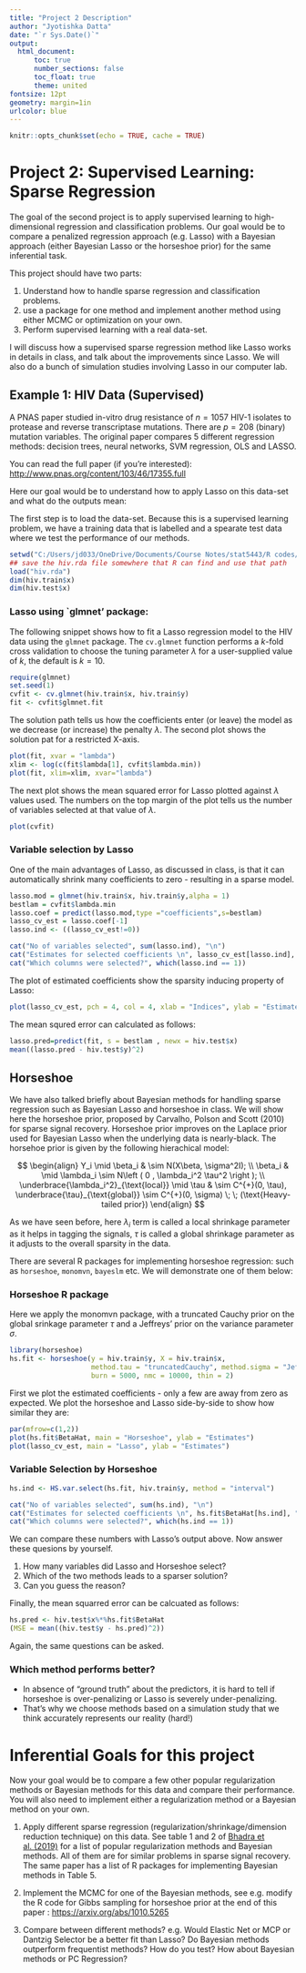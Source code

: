 ```yaml
---
title: "Project 2 Description"
author: "Jyotishka Datta"
date: "`r Sys.Date()`"
output: 
  html_document:
      toc: true
      number_sections: false
      toc_float: true
      theme: united
fontsize: 12pt
geometry: margin=1in
urlcolor: blue
---
```


```r
knitr::opts_chunk$set(echo = TRUE, cache = TRUE)
```

# Project 2: Supervised Learning: Sparse Regression 

The goal of the second project is to apply supervised learning to high-dimensional regression and classification problems. Our goal would be to compare a penalized regression approach (e.g. Lasso) with a Bayesian approach (either Bayesian Lasso or the horseshoe prior) for the same inferential task. 

This project should have two parts: 

1.  Understand how to handle sparse regression and classification problems. 
2.  use a package for one method and implement another method using either MCMC or optimization on your own. 
3.  Perform supervised learning with a real data-set. 

I will discuss how a supervised sparse regression method like Lasso works in details in class, and talk about the improvements since Lasso. We will also do a bunch of simulation studies involving Lasso in our computer lab. 

## Example 1: HIV Data (Supervised)

A PNAS paper studied in-vitro drug resistance of $n = 1057$ HIV-1 isolates to protease and reverse transcriptase mutations. There are $p = 208$ (binary) mutation variables. The original paper compares 5 different regression methods: decision trees, neural networks, SVM regression, OLS and LASSO. 

You can read the full paper (if you're interested): [http://www.pnas.org/content/103/46/17355.full](http://www.pnas.org/content/103/46/17355.full)

Here our goal would be to understand how to apply Lasso on this data-set and what do the outputs mean: 

The first step is to load the data-set. Because this is a supervised learning problem, we have a training data that is labelled and a spearate test data where we test the performance of our methods. 

```r
setwd("C:/Users/jd033/OneDrive/Documents/Course Notes/stat5443/R codes/datasets")
## save the hiv.rda file somewhere that R can find and use that path
load("hiv.rda")
dim(hiv.train$x)
dim(hiv.test$x)
```

### Lasso using `glmnet' package:

The following snippet shows how to fit a Lasso regression model to the HIV data using the `glmnet` package. The `cv.glmnet` function performs a $k$-fold cross validation to choose the tuning parameter $\lambda$ for a user-supplied value of $k$, the default is $k = 10$. 

```r
require(glmnet)
set.seed(1)
cvfit <- cv.glmnet(hiv.train$x, hiv.train$y)
fit <- cvfit$glmnet.fit
```

The solution path tells us how the coefficients enter (or leave) the model as we decrease (or increase) the penalty $\lambda$. The second plot shows the solution pat for a restricted X-axis. 

```r
plot(fit, xvar = "lambda")
xlim <- log(c(fit$lambda[1], cvfit$lambda.min))
plot(fit, xlim=xlim, xvar="lambda")
```


The next plot shows the mean squared error for Lasso plotted against $\lambda$ values used. The numbers on the top margin of the plot tells us the number of variables selected at that value of $\lambda$. 

```r
plot(cvfit)
```

### Variable selection by Lasso

One of the main advantages of Lasso, as discussed in class, is that it can automatically shrink many coefficients to zero - resulting in a sparse model. 

```r
lasso.mod = glmnet(hiv.train$x, hiv.train$y,alpha = 1)
bestlam = cvfit$lambda.min
lasso.coef = predict(lasso.mod,type ="coefficients",s=bestlam)
lasso_cv_est = lasso.coef[-1]
lasso.ind <- ((lasso_cv_est!=0))
```

```r
cat("No of variables selected", sum(lasso.ind), "\n")
cat("Estimates for selected coefficients \n", lasso_cv_est[lasso.ind], "\n")
cat("Which columns were selected?", which(lasso.ind == 1))
```

The plot of estimated coefficients show the sparsity inducing property of Lasso:

```r
plot(lasso_cv_est, pch = 4, col = 4, xlab = "Indices", ylab = "Estimates")
```

The mean squred error can calculated as follows: 

```r
lasso.pred=predict(fit, s = bestlam , newx = hiv.test$x)
mean((lasso.pred - hiv.test$y)^2)
```

## Horseshoe 

We have also talked briefly about Bayesian methods for handling sparse regression such as Bayesian Lasso and horseshoe in class. We will show here the horseshoe prior, proposed by Carvalho, Polson and Scott (2010) for sparse signal recovery. Horseshoe prior improves on the Laplace prior used for Bayesian Lasso when the underlying data is nearly-black. The horsehoe prior is given by the following hierachical model: 

$$
\begin{align}
Y_i \mid \beta_i & \sim N(X\beta, \sigma^2I); \\
\beta_i & \mid \lambda_i \sim N\left ( 0 , \lambda_i^2 \tau^2 \right ); \\
\underbrace{\lambda_i^2}_{\text{local}} \mid \tau & \sim C^{+}(0, \tau), \underbrace{\tau}_{\text{global}} \sim C^{+}(0, \sigma) \; \; (\text{Heavy-tailed prior})
\end{align}
$$

As we have seen before, here $\lambda_i$ term is called a local shrinkage parameter as it helps in tagging the signals, $\tau$ is called a global shrinkage parameter as it adjusts to the overall sparsity in the data. 

There are several R packages for implementing horseshoe regression: such as  `horseshoe`, `monomvn`, `bayeslm` etc. We will demonstrate one of them below: 

### Horseshoe R package {.smaller}

Here we apply the monomvn package, with a truncated Cauchy prior on the global srinkage parameter $\tau$ and a Jeffreys' prior on the variance parameter $\sigma$. 

```r
library(horseshoe)
hs.fit <- horseshoe(y = hiv.train$y, X = hiv.train$x, 
                    method.tau = "truncatedCauchy", method.sigma = "Jeffreys",
                    burn = 5000, nmc = 10000, thin = 2)
```

First we plot the estimated coefficients - only a few are away from zero as expected. We plot the horseshoe and Lasso side-by-side to show how similar they are: 

```r
par(mfrow=c(1,2))
plot(hs.fit$BetaHat, main = "Horseshoe", ylab = "Estimates")
plot(lasso_cv_est, main = "Lasso", ylab = "Estimates")
```

### Variable Selection by Horseshoe

```r
hs.ind <- HS.var.select(hs.fit, hiv.train$y, method = "interval") 
```

```r
cat("No of variables selected", sum(hs.ind), "\n")
cat("Estimates for selected coefficients \n", hs.fit$BetaHat[hs.ind], "\n")
cat("Which columns were selected?", which(hs.ind == 1))
```

We can compare these numbers with Lasso's output above. Now answer these quesions by yourself. 

1.  How many variables did Lasso and Horseshoe select? 
2.  Which of the two methods leads to a sparser solution? 
3.  Can you guess the reason? 

Finally, the mean squarred error can be calcuated as follows: 

```r
hs.pred <- hiv.test$x%*%hs.fit$BetaHat
(MSE = mean((hiv.test$y - hs.pred)^2))
```

Again, the same questions can be asked. 

### Which method performs better? 

-  In absence of "ground truth" about the predictors, it is hard to tell if horseshoe is over-penalizing or Lasso is severely under-penalizing. 
-  That's why we choose methods based on a simulation study that we think accurately represents our reality (hard!)


# Inferential Goals for this project 

Now your goal would be to compare a few other popular regularization methods or Bayesian methods for this data and compare their performance. You will also need to implement either a regularization method or a Bayesian method on your own. 

1.  Apply different sparse regression (regularization/shrinkage/dimension reduction technique) on this data. See table 1 and 2 of [Bhadra et al. (2019)](https://arxiv.org/pdf/1706.10179.pdf) for a list of popular regularization methods and Bayesian methods. All of them are for similar problems in sparse signal recovery. The same paper has a list of R packages for implementing Bayesian methods in Table 5. 

2.  Implement the MCMC for one of the Bayesian methods, see e.g. modify the R code for Gibbs sampling for horseshoe prior at the end of this paper : [https://arxiv.org/abs/1010.5265](https://arxiv.org/abs/1010.5265)

2. Compare between different methods? e.g. Would Elastic Net or MCP or Dantzig Selector be a better fit than Lasso? Do Bayesian methods outperform frequentist methods? How do you test? How about Bayesian methods or PC Regression?


